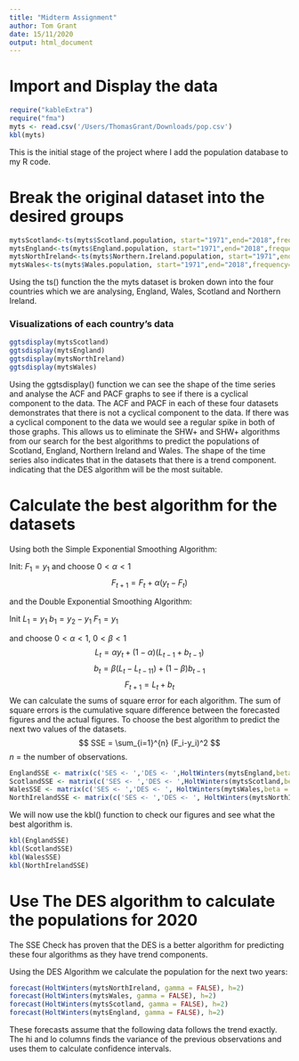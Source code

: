 ```yaml
---
title: "Midterm Assignment"
author: Tom Grant
date: 15/11/2020
output: html_document
---
```

# Import and Display the data
```r
require("kableExtra")
require("fma")
myts <- read.csv('/Users/ThomasGrant/Downloads/pop.csv')
kbl(myts)
```

This is the initial stage of the project where I add the population database to my R code.

# Break the original dataset into the desired groups
```r
mytsScotland<-ts(myts$Scotland.population, start="1971",end="2018",frequency=1)
mytsEngland<-ts(myts$England.population, start="1971",end="2018",frequency=1)
mytsNorthIreland<-ts(myts$Northern.Ireland.population, start="1971",end="2018",frequency=1)
mytsWales<-ts(myts$Wales.population, start="1971",end="2018",frequency=1)
```

Using the ts() function the the myts dataset is broken down into the four countries which we are analysing, England, Wales, Scotland and Northern Ireland.


### Visualizations of each country's data

```r
ggtsdisplay(mytsScotland)
ggtsdisplay(mytsEngland)
ggtsdisplay(mytsNorthIreland)
ggtsdisplay(mytsWales)
```

Using the ggtsdisplay() function we can see the shape of the time series and analyse the ACF and PACF graphs to see if there is a cyclical component to the data. The ACF and PACF in each of these four datasets demonstrates that there is not a cyclical component to the data. If there was a cyclical component to the data we would see a regular spike in both of those graphs. This allows us to eliminate the SHW+ and SHW+ algorithms from our search for the best algorithms to predict the populations of Scotland, England, Northern Ireland and Wales. The shape of the time series also indicates that in the datasets that there is a trend component. indicating that the DES algorithm will be the most suitable.

# Calculate the best algorithm for the datasets

Using both the Simple Exponential Smoothing Algorithm:

Init: $F_1=y_1$ and choose $0<\alpha<1$
$$
F_{t+1}=F_t+\alpha(y_t-F_t)
$$

and the Double Exponential Smoothing Algorithm:

Init $L_1=y_1$  $b_1=y_2-y_1$  $F_1=y_1$

and choose $0<\alpha<1$, $0<\beta<1$
$$
L_t = \alpha y_t + (1-\alpha)(L_{t-1}+b_{t-1})
$$
$$
b_t = \beta(L_t-L_{t-11})+(1-\beta)b_{t-1}
$$
$$
F_{t+1} = L_t+b_t
$$
We can calculate the sums of square error for each algorithm. The sum of square errors is the cumulative square difference between the forecasted figures and the actual figures. To choose the best algorithm to predict the next two values of the datasets.
$$
SSE = \sum_{i=1}^{n} (F_i-y_i)^2
$$
$n$ = the number of observations.
```r
EnglandSSE <- matrix(c('SES <- ','DES <- ',HoltWinters(mytsEngland,beta = FALSE, gamma = FALSE )$SSE,HoltWinters(mytsEngland,gamma = FALSE)$SSE), nrow = 2, byrow = FALSE)
ScotlandSSE <- matrix(c('SES <- ','DES <- ',HoltWinters(mytsScotland,beta = FALSE, gamma = FALSE )$SSE,HoltWinters(mytsScotland,gamma = FALSE)$SSE), nrow = 2, byrow = FALSE)
WalesSSE <- matrix(c('SES <- ','DES <- ', HoltWinters(mytsWales,beta = FALSE, gamma = FALSE )$SSE,HoltWinters(mytsWales,gamma = FALSE)$SSE), nrow = 2, byrow = FALSE)
NorthIrelandSSE <- matrix(c('SES <- ','DES <- ', HoltWinters(mytsNorthIreland,beta = FALSE, gamma = FALSE )$SSE,HoltWinters(mytsNorthIreland,gamma = FALSE)$SSE), nrow = 2, byrow = FALSE)
```

We will now use the kbl() function to check our figures and see what the best algorithm is.
```r
kbl(EnglandSSE)
kbl(ScotlandSSE)
kbl(WalesSSE)
kbl(NorthIrelandSSE)
```

# Use The DES algorithm to calculate the populations for 2020

The SSE Check has proven that the DES is a better algorithm for predicting these four algorithms as they have trend components.

Using the DES Algorithm we calculate the population for the next two years:
```r
forecast(HoltWinters(mytsNorthIreland, gamma = FALSE), h=2)
forecast(HoltWinters(mytsWales, gamma = FALSE), h=2)
forecast(HoltWinters(mytsScotland, gamma = FALSE), h=2)
forecast(HoltWinters(mytsEngland, gamma = FALSE), h=2)
```

These forecasts assume that the following data follows the trend exactly. The hi and lo columns finds the variance of the previous observations and uses them to calculate confidence intervals.
